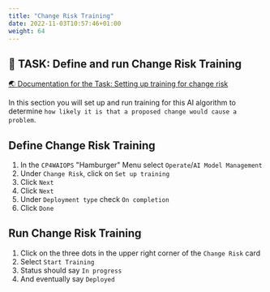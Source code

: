 ```yaml
---
title: "Change Risk Training"
date: 2022-11-03T10:57:46+01:00
weight: 64
---
```




## 🚀 TASK: Define and run Change Risk Training

<a href="https://www.ibm.com/docs/en/cloud-paks/cloud-pak-watson-aiops/3.5.0?topic=algorithms-change-risk" target="_blank" >🌏 Documentation for the Task: Setting up training for change risk</a>


In this section you will set up and run training for this AI algorithm to determine `how likely it is that a proposed change would cause a problem`.



<Accordion>
<AccordionItem title="💡 Need Help?">




## Define Change Risk Training


1. In the `CP4WAIOPS` "Hamburger" Menu select `Operate`/`AI Model Management`
1. Under `Change Risk`, click on `Set up training`
1. Click `Next`
1. Click `Next`
1. Under `Deployment type` check `On completion`
1. Click `Done`



## Run Change Risk Training
1. Click on the three dots in the upper right corner of the `Change Risk` card
1. Select `Start Training`
1. Status should say `In progress`
1. And eventually say `Deployed`


</AccordionItem>
</Accordion>
